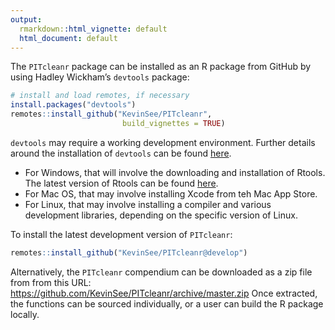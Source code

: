 ```yaml
---
output:
  rmarkdown::html_vignette: default
  html_document: default
---
```


The `PITcleanr` package can be installed as an R package from GitHub by using Hadley Wickham's `devtools` package:

```r
# install and load remotes, if necessary
install.packages("devtools")
remotes::install_github("KevinSee/PITcleanr", 
                         build_vignettes = TRUE)
```

`devtools` may require a working development environment. Further details around the installation of `devtools` can be found [here](https://www.r-project.org/nosvn/pandoc/devtools.html).

* For Windows, that will involve the downloading and installation of Rtools. The latest version of Rtools can be found [here](https://cran.r-project.org/bin/windows/Rtools/). 
* For Mac OS, that may involve installing Xcode from teh Mac App Store.
* For Linux, that may involve installing a compiler and various development libraries, depending on the specific version of Linux.

To install the latest development version of `PITcleanr`:

```r
remotes::install_github("KevinSee/PITcleanr@develop")
```

Alternatively, the `PITcleanr` compendium can be downloaded as a zip file from from this URL: <https://github.com/KevinSee/PITcleanr/archive/master.zip>
Once extracted, the functions can be sourced individually, or a user can build the R package locally.

